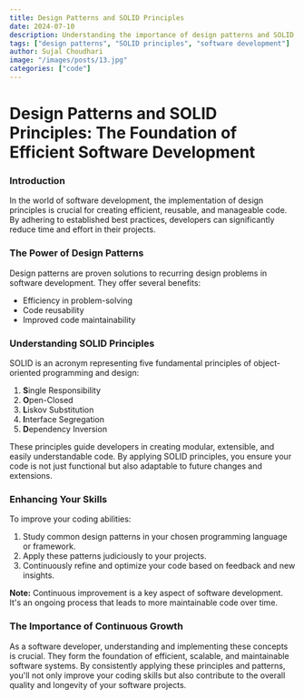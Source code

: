 ```yaml
---
title: Design Patterns and SOLID Principles
date: 2024-07-10
description: Understanding the importance of design patterns and SOLID principles in software development.
tags: ["design patterns", "SOLID principles", "software development"]
author: Sujal Choudhari
image: "/images/posts/13.jpg"
categories: ["code"]
---
```


# Design Patterns and SOLID Principles: The Foundation of Efficient Software Development

### Introduction

In the world of software development, the implementation of design principles is crucial for creating efficient, reusable, and manageable code. By adhering to established best practices, developers can significantly reduce time and effort in their projects.

### The Power of Design Patterns

Design patterns are proven solutions to recurring design problems in software development. They offer several benefits:

- Efficiency in problem-solving
- Code reusability
- Improved code maintainability

### Understanding SOLID Principles

SOLID is an acronym representing five fundamental principles of object-oriented programming and design:

1. **S**ingle Responsibility
2. **O**pen-Closed
3. **L**iskov Substitution
4. **I**nterface Segregation
5. **D**ependency Inversion

These principles guide developers in creating modular, extensible, and easily understandable code. By applying SOLID principles, you ensure your code is not just functional but also adaptable to future changes and extensions.

### Enhancing Your Skills

To improve your coding abilities:

1. Study common design patterns in your chosen programming language or framework.
2. Apply these patterns judiciously to your projects.
3. Continuously refine and optimize your code based on feedback and new insights.

**Note:** Continuous improvement is a key aspect of software development. It's an ongoing process that leads to more maintainable code over time.

### The Importance of Continuous Growth

As a software developer, understanding and implementing these concepts is crucial. They form the foundation of efficient, scalable, and maintainable software systems. By consistently applying these principles and patterns, you'll not only improve your coding skills but also contribute to the overall quality and longevity of your software projects.
